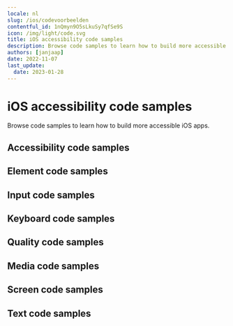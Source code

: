 ```yaml
---
locale: nl
slug: /ios/codevoorbeelden
contentful_id: 1nQmyn9O5sLkuSy7qfSe9S
icon: /img/light/code.svg
title: iOS accessibility code samples
description: Browse code samples to learn how to build more accessible iOS apps.
authors: [janjaap]
date: 2022-11-07
last_update:
  date: 2023-01-28
---
```


# iOS accessibility code samples

Browse code samples to learn how to build more accessible iOS apps.

## Accessibility code samples

<LinkList title="List of iOS Accessibility Code samples" isHighlighted={true}>
  <LinkListItem
    url="/nl/docs/ios/codevoorbeelden/accessibility-action"
    title="Accessibility action"
    label="Accessibility action on iOS"
    description="Accessibility actions provide alternative ways for users of assistive technologies to perform actions."
  />
  <LinkListItem
    url="/nl/docs/ios/codevoorbeelden/accessibility-announcement"
    title="Accessibility announcement"
    label="Accessibility announcement on iOS"
    description="Users of assistive technologies should be made aware of important changes in content through accessibility announcements."
  />
  <LinkListItem
    url="/nl/docs/ios/codevoorbeelden/accessibility-dialog"
    title="Accessibility dialog"
    label="Accessibility dialog on iOS"
    description="A dialog overlays the screen and offers one or more actions to proceed."
  />
  <LinkListItem
    url="/nl/docs/ios/codevoorbeelden/accessibility-focus-indicator"
    title="Accessibility focus indicator"
    label="Accessibility focus indicator on iOS"
    description="Users should know which element has focus when using a keyboard or assistive technology."
  />
  <LinkListItem
    url="/nl/docs/ios/codevoorbeelden/accessibility-focus"
    title="Accessibility focus"
    label="Accessibility focus on iOS"
    description="Sometimes you need to programmatically move the accessibility focus to a specific element."
  />
  <LinkListItem
    url="/nl/docs/ios/codevoorbeelden/accessibility-focusability"
    title="Accessibility focusability"
    label="Accessibility focusability on iOS"
    description="An element should indicate whether it should be focusable by assistive technologies or not."
  />
  <LinkListItem
    url="/nl/docs/ios/codevoorbeelden/accessibility-group"
    title="Accessibility group"
    label="Accessibility group on iOS"
    description="It is easier and quicker for users of assistive technologies to interact with grouped elements."
  />
  <LinkListItem
    url="/nl/docs/ios/codevoorbeelden/accessibility-hint"
    title="Accessibility hint"
    label="Accessibility hint on iOS"
    description="An accessibility hint helps users to understand what will happen after performing an action."
  />
  <LinkListItem
    url="/nl/docs/ios/codevoorbeelden/accessibility-label"
    title="Accessibility label"
    label="Accessibility label on iOS"
    description="An accessibility label helps users of assistive technologies to identify elements on the screen."
  />
  <LinkListItem
    url="/nl/docs/ios/codevoorbeelden/accessibility-language"
    title="Accessibility language"
    label="Accessibility language on iOS"
    description="When content is written in multiple languages, foreign words should ideally be indicated in their respective language."
  />
  <LinkListItem
    url="/nl/docs/ios/codevoorbeelden/accessibility-link"
    title="Accessibility link"
    label="Accessibility link on iOS"
    description="Links should be accessible for users of assistive technologies."
  />
  <LinkListItem
    url="/nl/docs/ios/codevoorbeelden/accessibility-live-region"
    title="Accessibility live region"
    label="Accessibility live region on iOS"
    description="A live region allows users of assistive technologies to receive updates whenever important information on the screen changes."
  />
  <LinkListItem
    url="/nl/docs/ios/codevoorbeelden/accessibility-modal"
    title="Accessibility modal"
    label="Accessibility modal on iOS"
    description="A modal overlays the screen with additional content."
  />
  <LinkListItem
    url="/nl/docs/ios/codevoorbeelden/accessibility-name"
    title="Accessibility name"
    label="Accessibility name on iOS"
    description="The accessibility name indicates the name used for interface elements by assistive technologies."
  />
  <LinkListItem
    url="/nl/docs/ios/codevoorbeelden/accessibility-order"
    title="Accessibility order"
    label="Accessibility order on iOS"
    description="Assistive technologies try to determine a logical accessibility order based on the placement and properties of the elements on the screen."
  />
  <LinkListItem
    url="/nl/docs/ios/codevoorbeelden/accessibility-role"
    title="Accessibility role"
    label="Accessibility role on iOS"
    description="An accessibility role helps users of assistive technologies to understand the purpose of elements on the screen."
  />
  <LinkListItem
    url="/nl/docs/ios/codevoorbeelden/accessibility-state"
    title="Accessibility state"
    label="Accessibility state on iOS"
    description="An accessibility state helps users of assistive technologies to understand the state of elements on the screen."
  />
  <LinkListItem
    url="/nl/docs/ios/codevoorbeelden/accessibility-value"
    title="Accessibility value"
    label="Accessibility value on iOS"
    description="An accessibility value helps users of assistive technologies to understand the value of elements on the screen."
  />
</LinkList>

## Element code samples

<LinkList title="List of iOS Element Code samples" isHighlighted={true}>
  <LinkListItem
    url="/nl/docs/ios/codevoorbeelden/element-focus-change"
    title="Element focus change"
    label="Element focus change on iOS"
    description="Whenever an element receives focus, it should not automatically trigger an event which changes context."
  />
  <LinkListItem
    url="/nl/docs/ios/codevoorbeelden/element-identification"
    title="Element identification"
    label="Element identification on iOS"
    description="Functionality that is repeated on multiple screens should use consistent identification."
  />
  <LinkListItem
    url="/nl/docs/ios/codevoorbeelden/element-position"
    title="Element position"
    label="Element position on iOS"
    description="Components that are repeated on multiple screens should have a consistent position."
  />
</LinkList>

## Input code samples

<LinkList title="List of iOS Input Code samples" isHighlighted={true}>
  <LinkListItem
    url="/nl/docs/ios/codevoorbeelden/input-cancellation"
    title="Input cancellation"
    label="Input cancellation on iOS"
    description="Users should be able to cancel accidental interaction."
  />
  <LinkListItem
    url="/nl/docs/ios/codevoorbeelden/input-content-type"
    title="Input content type"
    label="Input content type on iOS"
    description="Setting the content type for input fields helps user entering data."
  />
  <LinkListItem
    url="/nl/docs/ios/codevoorbeelden/input-errors"
    title="Input errors"
    label="Input errors on iOS"
    description="Users should be notified when they make input errors."
  />
  <LinkListItem
    url="/nl/docs/ios/codevoorbeelden/input-gestures"
    title="Input gestures"
    label="Input gestures on iOS"
    description="Gesture activated functionality should also be available without the use of gestures."
  />
  <LinkListItem
    url="/nl/docs/ios/codevoorbeelden/input-instructions"
    title="Input instructions"
    label="Input instructions on iOS"
    description="When a label might not describe the requested input sufficiently, you should add additional instructions."
  />
  <LinkListItem
    url="/nl/docs/ios/codevoorbeelden/input-keyboard-type"
    title="Input keyboard type"
    label="Input keyboard type on iOS"
    description="Setting the keyboard type for input fields helps user entering data."
  />
  <LinkListItem
    url="/nl/docs/ios/codevoorbeelden/input-label"
    title="Input label"
    label="Input label on iOS"
    description="Input fields should have labels so that users know what input data is expected."
  />
  <LinkListItem
    url="/nl/docs/ios/codevoorbeelden/input-motion"
    title="Input motion"
    label="Input motion on iOS"
    description="Provide an alternative way for actions activated by motion, to allow everyone to use the functionality."
  />
  <LinkListItem
    url="/nl/docs/ios/codevoorbeelden/input-predictable"
    title="Input predictable"
    label="Input predictable on iOS"
    description="Whenever a user provides input, there should be no change of context."
  />
</LinkList>

## Keyboard code samples

<LinkList title="List of iOS Keyboard Code samples" isHighlighted={true}>
  <LinkListItem
    url="/nl/docs/ios/codevoorbeelden/keyboard-order"
    title="Keyboard order"
    label="Keyboard order on iOS"
    description="By adjusting the keyboard order, you can provide a great experience for users that control their device using a hardware keyboard."
  />
  <LinkListItem
    url="/nl/docs/ios/codevoorbeelden/keyboard-shortcuts"
    title="Keyboard shortcuts"
    label="Keyboard shortcuts on iOS"
    description="Most people operate their smartphones with touch, but some people use an external keyboard."
  />
</LinkList>

## Quality code samples

<LinkList title="List of iOS Quality Code samples" isHighlighted={true}>
  <LinkListItem
    url="/nl/docs/ios/codevoorbeelden/linting"
    title="Linting"
    label="Linting on iOS"
    description="Linting is the process of running a tool which analyzes your code for potential errors."
  />
</LinkList>

## Media code samples

<LinkList title="List of iOS Media Code samples" isHighlighted={true}>
  <LinkListItem
    url="/nl/docs/ios/codevoorbeelden/audio-control"
    title="Audio control"
    label="Audio control on iOS"
    description="Users should be able to control audio whenever it plays automatically."
  />
  <LinkListItem
    url="/nl/docs/ios/codevoorbeelden/audio-description"
    title="Audio description"
    label="Audio description on iOS"
    description="Videos should include audio description when important visual details are shown which you cannot hear."
  />
  <LinkListItem
    url="/nl/docs/ios/codevoorbeelden/live-captions"
    title="Live captions"
    label="Live captions on iOS"
    description="Captions should be provided in real-time to enable users to understand what is being said in live videos."
  />
  <LinkListItem
    url="/nl/docs/ios/codevoorbeelden/captions"
    title="Captions"
    label="Captions on iOS"
    description="Captions should be provided to enable users to understand what is being said in videos."
  />
  <LinkListItem
    url="/nl/docs/ios/codevoorbeelden/transcript"
    title="Transcript"
    label="Transcript on iOS"
    description="Videos should contain a transcript to allow users to read what is shown in media, such as a video or podcast."
  />
</LinkList>

## Screen code samples

<LinkList title="List of iOS Screen Code samples" isHighlighted={true}>
  <LinkListItem
    url="/nl/docs/ios/codevoorbeelden/reduced-animations"
    title="Reduced animations"
    label="Reduced animations on iOS"
    description="Content which conveys a sense of motion can be a barrier for users."
  />
  <LinkListItem
    url="/nl/docs/ios/codevoorbeelden/contrast"
    title="Contrast"
    label="Contrast on iOS"
    description="Apps should provide enough contrast between text and its background so that it can be read by people with moderately low vision."
  />
  <LinkListItem
    url="/nl/docs/ios/codevoorbeelden/dark-mode"
    title="Dark mode"
    label="Dark mode on iOS"
    description="Dark mode darkens background colors and provides a more comfortable viewing experience in low light."
  />
  <LinkListItem
    url="/nl/docs/ios/codevoorbeelden/frequent-flashes"
    title="Frequent flashes"
    label="Frequent flashes on iOS"
    description="Rapidly flashing images or views can cause seizures for some users."
  />
  <LinkListItem
    url="/nl/docs/ios/codevoorbeelden/descriptive-headers"
    title="Descriptive headers"
    label="Descriptive headers on iOS"
    description="Screens should have descriptive headers, this helps users find specific content and orient themselves within your app."
  />
  <LinkListItem
    url="/nl/docs/ios/codevoorbeelden/descriptive-labels"
    title="Descriptive labels"
    label="Descriptive labels on iOS"
    description="Screens should have descriptive labels, these help users recognize which purpose controls have."
  />
  <LinkListItem
    url="/nl/docs/ios/codevoorbeelden/screen-orientation"
    title="Screen orientation"
    label="Screen orientation on iOS"
    description="Apps should adapt to the preferred display orientation of the user."
  />
  <LinkListItem
    url="/nl/docs/ios/codevoorbeelden/reflow"
    title="Reflow"
    label="Reflow on iOS"
    description="Content on the screen should reflow based on the users' preferences."
  />
  <LinkListItem
    url="/nl/docs/ios/codevoorbeelden/search-functionality"
    title="Search functionality"
    label="Search functionality on iOS"
    description="Users might have difficulty finding a specific screen."
  />
  <LinkListItem
    url="/nl/docs/ios/codevoorbeelden/skip-content"
    title="Skip content"
    label="Skip content on iOS"
    description="It can be helpful for users to skip repeated blocks of content."
  />
  <LinkListItem
    url="/nl/docs/ios/codevoorbeelden/adjustable-timing"
    title="Adjustable timing"
    label="Adjustable timing on iOS"
    description="Everyone, including people with disabilities, should have adequate time to interact with your app."
  />
  <LinkListItem
    url="/nl/docs/ios/codevoorbeelden/screen-title"
    title="Screen title"
    label="Screen title on iOS"
    description="Each screen should have a descriptive title, which helps users with identifying the screen."
  />
</LinkList>

## Text code samples

<LinkList title="List of iOS Text Code samples" isHighlighted={true}>
  <LinkListItem
    url="/nl/docs/ios/codevoorbeelden/bold-text"
    title="Bold text"
    label="Bold text on iOS"
    description="Apps should use bold text when users have indicated this as a preference in the system settings."
  />
  <LinkListItem
    url="/nl/docs/ios/codevoorbeelden/text-element"
    title="Text element"
    label="Text element on iOS"
    description="Always use text elements to display text, unless this is not possible due to styling, such as text logo's."
  />
  <LinkListItem
    url="/nl/docs/ios/codevoorbeelden/localization"
    title="Localization"
    label="Localization on iOS"
    description="Assistive technologies, such as the screen reader, use the locale for the pronunciation of utterances."
  />
  <LinkListItem
    url="/nl/docs/ios/codevoorbeelden/scale-text"
    title="Scale text"
    label="Scale text on iOS"
    description="Apps should scale text to the size specified by users in the system settings."
  />
  <LinkListItem
    url="/nl/docs/ios/codevoorbeelden/text-spacing"
    title="Text spacing"
    label="Text spacing on iOS"
    description="Content should adapt to increased spacing between lines, words, letters, and paragraphs."
  />
  <LinkListItem
    url="/nl/docs/ios/codevoorbeelden/text-truncation"
    title="Text truncation"
    label="Text truncation on iOS"
    description="Text should never get truncated in your app, even when users have enlarged their font size."
  />
</LinkList>
